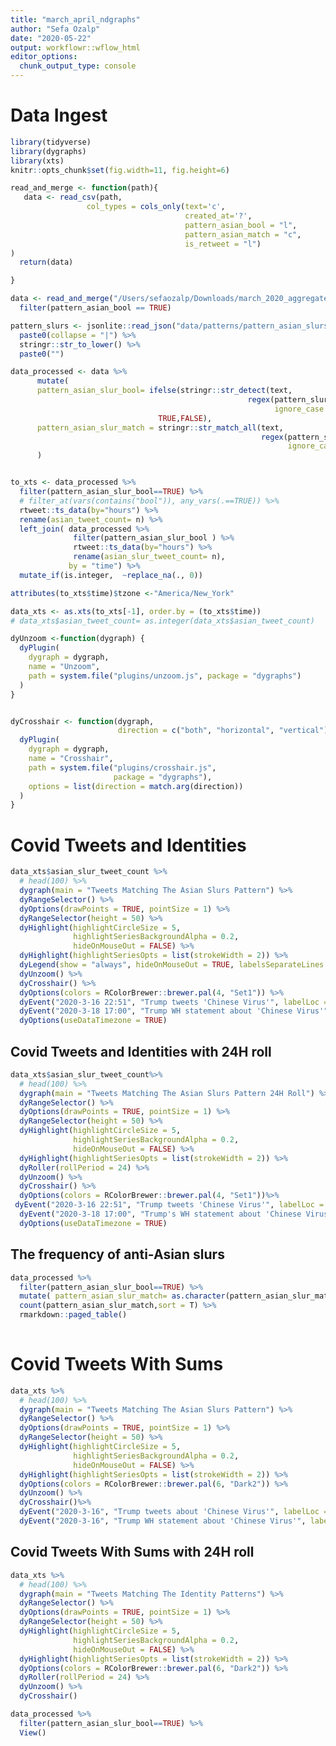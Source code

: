 ```yaml
---
title: "march_april_ndgraphs"
author: "Sefa Ozalp"
date: "2020-05-22"
output: workflowr::wflow_html
editor_options:
  chunk_output_type: console
---
```


# Data Ingest

```r
library(tidyverse)
library(dygraphs)
library(xts)
knitr::opts_chunk$set(fig.width=11, fig.height=6) 

```



```r

read_and_merge <- function(path){
   data <- read_csv(path,
                 col_types = cols_only(text='c', 
                                       created_at='?', 
                                       pattern_asian_bool = "l",
                                       pattern_asian_match = "c", 
                                       is_retweet = "l")
)
  return(data)

}

data <- read_and_merge("/Users/sefaozalp/Downloads/march_2020_aggregated_brief.csv") %>% 
  filter(pattern_asian_bool == TRUE)

pattern_slurs <- jsonlite::read_json("data/patterns/pattern_asian_slursonly.json") %>% 
  paste0(collapse = "|") %>% 
  stringr::str_to_lower() %>% 
  paste0("")

data_processed <- data %>% 
      mutate(
      pattern_asian_slur_bool= ifelse(stringr::str_detect(text, 
                                                     regex(pattern_slurs, 
                                                           ignore_case = TRUE)), 
                                 TRUE,FALSE),
      pattern_asian_slur_match = stringr::str_match_all(text, 
                                                        regex(pattern_slurs, 
                                                              ignore_case = TRUE))
      )


to_xts <- data_processed %>% 
  filter(pattern_asian_slur_bool==TRUE) %>% 
  # filter_at(vars(contains("bool")), any_vars(.==TRUE)) %>%
  rtweet::ts_data(by="hours") %>% 
  rename(asian_tweet_count= n) %>% 
  left_join( data_processed %>% 
              filter(pattern_asian_slur_bool ) %>% 
              rtweet::ts_data(by="hours") %>% 
              rename(asian_slur_tweet_count= n),
             by = "time") %>% 
  mutate_if(is.integer,  ~replace_na(., 0))

attributes(to_xts$time)$tzone <-"America/New_York"

data_xts <- as.xts(to_xts[-1], order.by = (to_xts$time))
# data_xts$asian_tweet_count= as.integer(data_xts$asian_tweet_count)

```


```r
dyUnzoom <-function(dygraph) {
  dyPlugin(
    dygraph = dygraph,
    name = "Unzoom",
    path = system.file("plugins/unzoom.js", package = "dygraphs")
  )
}


dyCrosshair <- function(dygraph, 
                        direction = c("both", "horizontal", "vertical")) {
  dyPlugin(
    dygraph = dygraph,
    name = "Crosshair",
    path = system.file("plugins/crosshair.js", 
                       package = "dygraphs"),
    options = list(direction = match.arg(direction))
  )
}

```

# Covid Tweets and Identities 

```r
data_xts$asian_slur_tweet_count %>% 
  # head(100) %>% 
  dygraph(main = "Tweets Matching The Asian Slurs Pattern") %>% 
  dyRangeSelector() %>% 
  dyOptions(drawPoints = TRUE, pointSize = 1) %>% 
  dyRangeSelector(height = 50) %>% 
  dyHighlight(highlightCircleSize = 5, 
              highlightSeriesBackgroundAlpha = 0.2,
              hideOnMouseOut = FALSE) %>%
  dyHighlight(highlightSeriesOpts = list(strokeWidth = 2)) %>% 
  dyLegend(show = "always", hideOnMouseOut = TRUE, labelsSeparateLines = TRUE) %>%    
  dyUnzoom() %>% 
  dyCrosshair() %>% 
  dyOptions(colors = RColorBrewer::brewer.pal(4, "Set1")) %>% 
  dyEvent("2020-3-16 22:51", "Trump tweets 'Chinese Virus'", labelLoc = "top") %>% #https://oduwsdl.github.io/tweetedat/#1239685852093169664
  dyEvent("2020-3-18 17:00", "Trump WH statement about 'Chinese Virus'", labelLoc = "top") %>% 
  dyOptions(useDataTimezone = TRUE) 

```

## Covid Tweets and Identities with 24H roll
 
```r
data_xts$asian_slur_tweet_count%>% 
  # head(100) %>% 
  dygraph(main = "Tweets Matching The Asian Slurs Pattern 24H Roll") %>% 
  dyRangeSelector() %>% 
  dyOptions(drawPoints = TRUE, pointSize = 1) %>% 
  dyRangeSelector(height = 50) %>% 
  dyHighlight(highlightCircleSize = 5, 
              highlightSeriesBackgroundAlpha = 0.2,
              hideOnMouseOut = FALSE) %>%
  dyHighlight(highlightSeriesOpts = list(strokeWidth = 2)) %>% 
  dyRoller(rollPeriod = 24) %>% 
  dyUnzoom() %>% 
  dyCrosshair() %>% 
  dyOptions(colors = RColorBrewer::brewer.pal(4, "Set1"))%>% 
 dyEvent("2020-3-16 22:51", "Trump tweets 'Chinese Virus'", labelLoc = "top") %>% #https://oduwsdl.github.io/tweetedat/#1239685852093169664
  dyEvent("2020-3-18 17:00", "Trump's WH statement about 'Chinese Virus'", labelLoc = "top") %>% 
  dyOptions(useDataTimezone = TRUE) 
```
 

## The frequency of anti-Asian slurs
```r
data_processed %>% 
  filter(pattern_asian_slur_bool==TRUE) %>% 
  mutate( pattern_asian_slur_match= as.character(pattern_asian_slur_match)) %>% 
  count(pattern_asian_slur_match,sort = T) %>% 
  rmarkdown::paged_table()
  
```


# Covid Tweets With Sums
```r

data_xts %>% 
  # head(100) %>% 
  dygraph(main = "Tweets Matching The Asian Slurs Pattern") %>% 
  dyRangeSelector() %>% 
  dyOptions(drawPoints = TRUE, pointSize = 1) %>% 
  dyRangeSelector(height = 50) %>% 
  dyHighlight(highlightCircleSize = 5, 
              highlightSeriesBackgroundAlpha = 0.2,
              hideOnMouseOut = FALSE) %>% 
  dyHighlight(highlightSeriesOpts = list(strokeWidth = 2)) %>% 
  dyOptions(colors = RColorBrewer::brewer.pal(6, "Dark2")) %>% 
  dyUnzoom() %>% 
  dyCrosshair()%>% 
  dyEvent("2020-3-16", "Trump tweets about 'Chinese Virus'", labelLoc = "bottom") %>% 
  dyEvent("2020-3-16", "Trump WH statement about 'Chinese Virus'", labelLoc = "top") 

```



## Covid Tweets With Sums with 24H roll

```r

data_xts %>% 
  # head(100) %>% 
  dygraph(main = "Tweets Matching The Identity Patterns") %>% 
  dyRangeSelector() %>% 
  dyOptions(drawPoints = TRUE, pointSize = 1) %>% 
  dyRangeSelector(height = 50) %>% 
  dyHighlight(highlightCircleSize = 5, 
              highlightSeriesBackgroundAlpha = 0.2,
              hideOnMouseOut = FALSE) %>% 
  dyHighlight(highlightSeriesOpts = list(strokeWidth = 2)) %>% 
  dyOptions(colors = RColorBrewer::brewer.pal(6, "Dark2")) %>% 
  dyRoller(rollPeriod = 24) %>% 
  dyUnzoom() %>% 
  dyCrosshair()

```


```r
data_processed %>% 
  filter(pattern_asian_slur_bool==TRUE) %>% 
  View()
```
